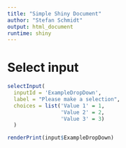```yaml
---
title: "Simple Shiny Document"
author: "Stefan Schmidt"
output: html_document
runtime: shiny
---
```


# Select input

```r
selectInput(
  inputId = 'ExampleDropDown',
  label = "Please make a selection",
  choices = list('Value 1' = 1,
                 'Value 2' = 2,
                 'Value 3' = 3)
  )

```

```r
renderPrint(input$ExampleDropDown)
```